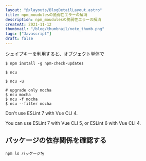 ```yaml
---
layout: "@/layouts/BlogDetailLayout.astro"
title: npm_moudulesの脆弱性エラーの解消
description: npm_moudulesの脆弱性エラーの解消
createAt: 2021-11-12
thumbnail: "/blog/thumbnail/note_thumb.png"
tags: ["Javascript"]
draft: false
---
```



シェイプキーを利用すると、オブジェクト単体で

```
$ npm install -g npm-check-updates
```

```
$ ncu
```

```
$ ncu -u
```

```
# upgrade only mocha
$ ncu mocha
$ ncu -f mocha
$ ncu --filter mocha
```

Don't use ESLint 7 with Vue CLI 4.

You can use ESLint 7 with Vue CLI 5, or ESLint 6 with Vue CLI 4.

## パッケージの依存関係を確認する

```
npm ls パッケージ名
```
